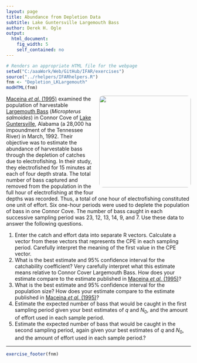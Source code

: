 ```yaml
---
layout: page
title: Abundance from Depletion Data
subtitle: Lake Guntersville Largemouth Bass
author: Derek H. Ogle
output: 
  html_document: 
    fig_width: 5
    self_contained: no
---
```

```r
# Renders an appropriate HTML file for the webpage
setwd("C:/aaaWork/Web/GitHub/IFAR/exercises")
source("../rhelpers/IFARhelpers.R")
fnm <- "Depletion_LKLargemouth"
modHTML(fnm)
```

<img style="float: right; margin: 0px 0px 10px 10px; border-radius:10px;" src="imgs/Lake-Guntersville.jpg" width="250px" />
[Maceina *et al.* (1995)](https://www.researchgate.net/profile/Michael_Maceina/publication/233240780_Estimating_Harvestable_Largemouth_Bass_Abundance_in_a_Reservoir_with_an_Electrofishing_Catch_Depletion_Technique/links/54f3431a0cf24eb8794c2aae.pdf) examined the population of harvestable [Largemouth Bass](https://en.wikipedia.org/wiki/Largemouth_bass) (*Micropterus salmoides*) in Connor Cove of [Lake Guntersville](https://en.wikipedia.org/wiki/Guntersville_Lake), Alabama (a 28,000 ha impoundment of the Tennessee River) in March, 1992.  Their objective was to estimate the abundance of harvestable bass through the depletion of catches due to electrofishing.  In their study, they electrofished for 15 minutes at each of four depth strata.  The total number of bass captured and removed from the population in the full hour of electrofishing at the four depths was recorded.  Thus, a total of one hour of electrofishing constituted one unit of effort.  Six one-hour periods were used to deplete the population of bass in one Connor Cove.  The number of bass caught in each successive sampling period was 23, 12, 13, 14, 9, and 7.  Use these data to answer the following questions.

1. Enter the catch and effort data into separate R vectors.  Calculate a vector from these vectors that represents the CPE in each sampling period.  Carefully interpret the meaning of the first value in the CPE vector.
1. What is the best estimate and 95% confidence interval for the catchability coefficient?  Very carefully interpret what this estimate means relative to Connor Cover Largemouth Bass.  How does your estimate compare to the estimate published in [Maceina *et al.* (1995)](https://www.researchgate.net/profile/Michael_Maceina/publication/233240780_Estimating_Harvestable_Largemouth_Bass_Abundance_in_a_Reservoir_with_an_Electrofishing_Catch_Depletion_Technique/links/54f3431a0cf24eb8794c2aae.pdf)?
1. What is the best estimate and 95% confidence interval for the population size?  How does your estimate compare to the estimate published in [Maceina *et al.* (1995)](https://www.researchgate.net/profile/Michael_Maceina/publication/233240780_Estimating_Harvestable_Largemouth_Bass_Abundance_in_a_Reservoir_with_an_Electrofishing_Catch_Depletion_Technique/links/54f3431a0cf24eb8794c2aae.pdf)?
1. Estimate the expected number of bass that would be caught in the first sampling period given your best estimates of $q$ and $N_{0}$, and the amount of effort used in each sample period.
1. Estimate the expected number of bass that would be caught in the second sampling period, again given your best estimates of $q$ and $N_{0}$, and the amount of effort used in each sample period.?

---
```r
exercise_footer(fnm)
```
